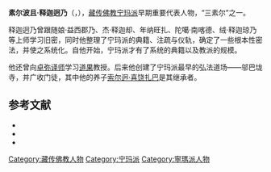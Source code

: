 '''素尔波且·释迦迥乃'''（{{bo|z=ཟུར་པོ་ཆེ་ཤཱཀྱ་འབྱུང་གནས་|w=zur po che shAkya 'byung gnas}}，{{bd|1002年||1062年}}），[[藏传佛教|藏传佛教]][[宁玛派|宁玛派]]早期重要代表人物，“三素尔”之一。

释迦迥乃曾跟随娘·益西郡乃、杰·释迦却、年纳旺扎、陀噶·南喀德、绒·释迦琼乃等上师学习旧密，同时他整理了宁玛派的典籍、注疏与仪轨，确定了一些根本性密法，并使之系统化。自他开始，宁玛派才有了系统的典籍以及教派的规模。

他还曾向[[卓弥译师|卓弥译师]]学习[[道果|道果]]教授。后来他创建了宁玛派最早的弘法道场——邬巴垅寺，并广收门徒，其中他的养子[[索尔迥·喜饶扎巴|索尔迥·喜饶扎巴]]是其继承者。

== 参考文献 ==
{{ReflistH}}
* {{cite web|url=http://hk.plm.org.cn/gnews/2006530/20065303312.html|title=释迦琼乃|publisher=香港宝莲禅寺|deadurl=yes|archiveurl=https://web.archive.org/web/20160304092341/http://hk.plm.org.cn/gnews/2006530/20065303312.html|archivedate=2016-03-04}}
* {{cite book|title=《[http://www.books.com.tw/exep/assp.php/jamezku/products/CN10006681?utm_source=jamezku&utm_medium=ap-books&utm_content=recommend&utm_campaign=ap-201501 藏族大辞典]》||editor=丹珠昂奔、周润年、莫福山等|publisher=甘肃人民出版社|year=2003}}
* {{cite book|title=《佛教大辞典》|editor=[[任继愈|任继愈]]|publisher=江苏古籍出版社|year=2002}}
{{ReflistF}}

[[Category:藏传佛教人物|Category:藏传佛教人物]]
[[Category:宁玛派|Category:宁玛派]]
[[Category:寧瑪派人物|Category:寧瑪派人物]]